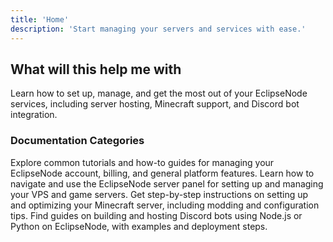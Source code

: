 ```yaml
---
title: 'Home'
description: 'Start managing your servers and services with ease.'
---
```


## What will this help me with

Learn how to set up, manage, and get the most out of your EclipseNode services, including server hosting, Minecraft support, and Discord bot integration.

### Documentation Categories

<CardGroup>

  <Card title="General How-tos" icon="book-open" href="/Dashboards/billing">
    Explore common tutorials and how-to guides for managing your EclipseNode account, billing, and general platform features.
  </Card>

  <Card title="Server Panel Support" icon="server" href="/Dashboards/server">
    Learn how to navigate and use the EclipseNode server panel for setting up and managing your VPS and game servers.
  </Card>

  <Card title="Minecraft Server Support" icon="block" href="/games/minecraft">
    Get step-by-step instructions on setting up and optimizing your Minecraft server, including modding and configuration tips.
  </Card>

  <Card title="Discord Bot Support (NodeJS/Python)" icon="discord" href="/bots">
    Find guides on building and hosting Discord bots using Node.js or Python on EclipseNode, with examples and deployment steps.
  </Card>

</CardGroup>